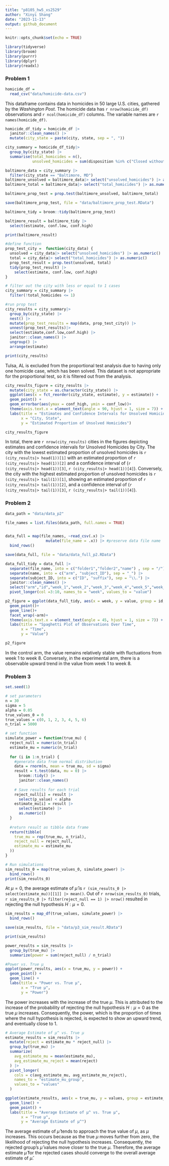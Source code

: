 ```yaml
---
title: "p8105_hw5_xs2529"
author: "Xinyi Shang"
date: "2023-11-13"
output: github_document
---
```


```r
knitr::opts_chunk$set(echo = TRUE)
```

```r
library(tidyverse)
library(broom)
library(purrr)
library(dplyr)
library(readxl)
```

### Problem 1

```r
homicide_df = 
  read_csv("data/homicide-data.csv")
```
This dataframe contains data in homicides in 50 large U.S. cities, gathered by the *Washington Post*. The homicide data has `r nrow(homicide_df)` observations and `r ncol(homicide_df)` columns. The variable names are `r names(homicide_df) `. 

```r
homicide_df_tidy = homicide_df |>
  janitor::clean_names() |>
  mutate(city_state = paste(city, state, sep = ", "))

city_summary = homicide_df_tidy|> 
  group_by(city_state) |>
  summarise(total_homicides = n(),
            unsolved_homicides = sum(disposition %in% c("Closed without arrest", "Open/No arrest")))

```

```r
baltimore_data = city_summary |>
  filter(city_state == "Baltimore, MD")
baltimore_unsolved = baltimore_data|> select("unsolved_homicides") |> as.numeric()
baltimore_total = baltimore_data|> select("total_homicides") |> as.numeric()

baltimore_prop_test = prop.test(baltimore_unsolved, baltimore_total)

save(baltimore_prop_test, file = "data/baltimore_prop_test.RData")

baltimore_tidy = broom::tidy(baltimore_prop_test)

baltimore_result = baltimore_tidy |>
  select(estimate, conf.low, conf.high)

print(baltimore_result)

```
```r

#define function
prop_test_city =  function(city_data) {
  unsolved = city_data|> select("unsolved_homicides") |> as.numeric()
  total = city_data|> select("total_homicides") |> as.numeric()
  prop_test_result = prop.test(unsolved, total)
  tidy(prop_test_result) |>
    select(estimate, conf.low, conf.high)
}

# filter out the city with less or equal to 1 cases
city_summary = city_summary |>
  filter(!total_homicides <= 1)

#run prop test
city_results = city_summary|>
  group_by(city_state) |>
  nest() |>
  mutate(prop_test_results = map(data, prop_test_city)) |>
  unnest(prop_test_results)|>
  select(estimate,conf.low,conf.high) |>
  janitor::clean_names() |>
  ungroup() |>
  arrange(estimate)

print(city_results)

```

Tulsa, AL is excluded from the proportional test analysis due to having only one homicide case, which has been solved. This dataset is not appropriate for the proportional test, so it is filtered out from the analysis.

```r
city_results_figure = city_results |>
  mutate(city_state = as.character(city_state)) |>
  ggplot(aes(x = fct_reorder(city_state, estimate), y = estimate)) +
  geom_point() +
  geom_errorbar(aes(ymax = conf_high, ymin = conf_low))+
  theme(axis.text.x = element_text(angle = 90, hjust = 1, size = 7)) +
  labs(title = "Estimates and Confidence Intervals for Unsolved Homicides by City",
       x = "City, State",
       y = "Estimated Proportion of Unsolved Homicides")

city_results_figure
```

In total, there are `r nrow(city_results)` cities in the figures depicting estimates and confidence intervals for Unsolved Homicides by City. The city with the lowest estimated proportion of unsolved homicides is `r (city_results|> head(1))[1]` with an estimated proportion of `r (city_results|> head(1))[2]` and a confidence interval of (`r (city_results|> head(1))[3]`, `r (city_results|> head(1))[4]`). Conversely, the city with the highest estimated proportion of unsolved homicides is `r (city_results|> tail(1))[1]`, showing an estimated proportion of `r (city_results|> tail(1))[2]`, and a confidence interval of (`r (city_results|> tail(1))[3]`, `r (city_results|> tail(1))[4]`).



### Problem 2

```r
data_path = "data/data_p2"

file_names = list.files(data_path, full.names = TRUE)


data_full = map(file_names, ~read_csv(.x) |> 
                  mutate(file_name = .x)) |> #preserve data file name
  bind_rows()

save(data_full, file = "data/data_full_p2.RData")

```

```r
data_full_tidy = data_full |>
  separate(file_name, into = c("folder1","folder2","name") , sep = "/") |>
  separate(name, into = c("arm", "subject_ID"), sep = "_") |>
  separate(subject_ID, into = c("ID", "suffix"), sep = "\\.") |>
  janitor::clean_names() |>
  select("arm","id","week_1","week_2","week_3","week_4","week_5","week_6","week_7","week_8") |>
  pivot_longer(col =3:10, names_to = "week", values_to = "value")

```

```r
p2_figure = ggplot(data_full_tidy, aes(x = week, y = value, group = id, color = id))+
  geom_point()+
  geom_line()+
  facet_wrap(~arm)+
  theme(axis.text.x = element_text(angle = 45, hjust = 1, size = 7)) +
  labs(title = "Spaghetti Plot of Observations Over Time",
       x = "Time",
       y = "Value")

p2_figure
```

In the control arm, the value remains relatively stable with fluctuations from week 1 to week 8. Conversely, in the experimental arm, there is a observable upward trend in the value from week 1 to week 8. 

### Problem 3

```r
set.seed(1)

# set parameters
n = 30
sigma = 5
alpha = 0.05
true_values_0 = 0
true_values = c(0, 1, 2, 3, 4, 5, 6)
n_trial = 5000

# set function
simulate_power = function(true_mu) {
  reject_null = numeric(n_trial)
  estimate_mu = numeric(n_trial)
  
  for (i in 1:n_trial) {
    #generate data from normal distribution 
    data = rnorm(n, mean = true_mu, sd = sigma)
    result = t.test(data, mu = 0) |>  
      broom::tidy() |> 
      janitor::clean_names()
    
    # Save results for each trial
    reject_null[i] = result |> 
      select(p_value) < alpha
    estimate_mu[i] = result |> 
      select(estimate) |> 
      as.numeric()
  }
  
  #return result as tibble data frame
  return(tibble(
    true_mu = rep(true_mu, n_trial),
    reject_null = reject_null,
    estimate_mu = estimate_mu
  ))
}

```

``` r

# Run simulations
sim_results_0 = map(true_values_0, simulate_power) |> 
  bind_rows()
print(sim_results_0)
```

At $\mu = 0$, the average estimate of $\hat{\mu}$ is `r (sim_results_0 |> select(estimate_mu))[[1]] |> mean()`. Out of `r nrow(sim_results_0)` trials, `r sim_results_0 |> filter(reject_null == 1) |> nrow()` resulted in rejecting the null hypothesis $H: \mu = 0$. 

``` r

sim_results = map_df(true_values, simulate_power) |> 
  bind_rows() 

save(sim_results, file = "data/p3_sim_result.RData")

print(sim_results)
```

``` r
power_results = sim_results |> 
  group_by(true_mu) |> 
  summarize(power = sum(reject_null) / n_trial)

#Power vs. True μ
ggplot(power_results, aes(x = true_mu, y = power)) +
  geom_point() +
  geom_line() +
  labs(title = "Power vs. True μ",
       x = "True μ",
       y = "Power")

```

The power increases with the increase of the true $\mu$. This is attributed to the increase of the probability of rejecting the null hypothesis $H: \mu = 0$ as the true $\mu$ increases. Consequently, the power, which is the proportion of times where the null hypothesis is rejected, is expected to show an upward trend, and eventually close to $1$. 


```r
# Average Estimate of μ^ vs. True μ
estimate_results = sim_results |>
  mutate(reject = estimate_mu * reject_null) |>
  group_by(true_mu) |>
  summarize(
    avg_estimate_mu = mean(estimate_mu),
    avg_estimate_mu_reject = mean(reject)
  ) |>
  pivot_longer(
    cols = c(avg_estimate_mu, avg_estimate_mu_reject),
    names_to = "estimate_mu_group",
    values_to = "values"
  )

ggplot(estimate_results, aes(x = true_mu, y = values, group = estimate_mu_group, color = estimate_mu_group)) +
  geom_line() +
  geom_point() +
  labs(title = "Average Estimate of μ^ vs. True μ",
       x = "True μ",
       y = "Average Estimate of μ^")

```

The average estimate of $\hat{\mu}$ tends to approach the true value of $\mu$, as $\mu$ increases. This occurs because as the true $\mu$ moves further from zero, the likelihood of rejecting the null hypothesis increases. Consequently, the rejected group's $\hat{\mu}$ values move closer to the true $\mu$. Therefore, the average estimate $\hat{\mu}$ for the rejected cases should converge to the overall average estimate of $\hat{\mu}$.

